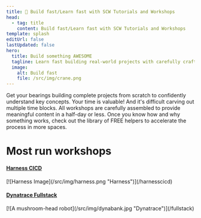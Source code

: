 ```yaml
---
title: 🚀 Build fast/Learn fast with SCW Tutorials and Workshops
head:
  - tag: title
    content: Build fast/Learn fast with SCW Tutorials and Workshops
template: splash
editUrl: false
lastUpdated: false
hero:
  title: Build something AWESOME
  tagline: Learn fast building real-world projects with carefully crafted tutorials and workshops
  image:
    alt: Build fast
    file: /src/img/crane.png
---
```



<CardGrid stagger>
  <Card title="Build from scratch..." icon="add-document">
    Get your bearings building complete projects from scratch to confidently understand key concepts.
  </Card>
  <Card title="...and build FAST" icon="rocket">
    Your time is valuable! And it's difficult carving out multiple time blocks. All workshops are carefully assembled to
    provide meaningful content in a half-day or less.
  </Card>
  <Card title="Application helpers and scripts" icon="puzzle">
    Once you know how and why something works, check out the library of FREE helpers to accelerate the process in more
    spaces.
  </Card>
</CardGrid>

# Most run workshops

<a href="/harnesscicd">
  <h4>Harness CICD</h4>
</a>
[![Harness Image](/src/img/harness.png "Harness")](/harnesscicd)
<br />
<a href="/fullstack">
  <h4>Dynatrace Fullstack</h4>
</a>
[![A mushroom-head robot](/src/img/dynabank.jpg "Dynatrace")](/fullstack)
